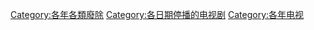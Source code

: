 
[[Category:各年各類廢除|Category:各年各類廢除]]
[[Category:各日期停播的电视剧|Category:各日期停播的电视剧]]
[[Category:各年电视|Category:各年电视]]